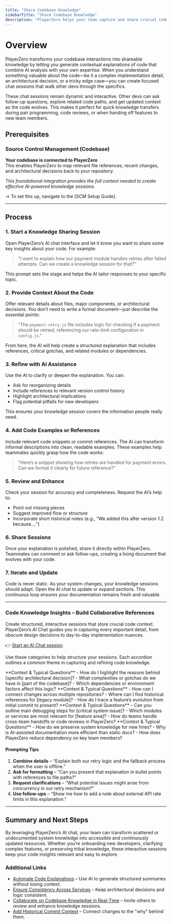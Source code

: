 ```yaml
---
title: "Share Codebase Knowledge"
sidebarTitle: "Share Codebase Knowledge"
description: "PlayerZero helps your team capture and share crucial code insights by combining AI analysis with your own expertise."
---
```


# Overview

PlayerZero transforms your codebase interactions into shareable knowledge by letting you generate contextual explanations of code that combine AI analysis with your own expertise. When you understand something valuable about the code—be it a complex implementation detail, an architectural decision, or a tricky edge case—you can create focused chat sessions that walk other devs through the specifics.

These chat sessions remain dynamic and interactive. Other devs can ask follow-up questions, explore related code paths, and get updated context as the code evolves. This makes it perfect for quick knowledge transfers during pair programming, code reviews, or when handing off features to new team members.

## **Prerequisites**

### Source Control Management (Codebase)

**Your codebase is connected to PlayerZero**  
This enables PlayerZero to map relevant file references, recent changes, and architectural decisions back to your repository.  

*This foundational integration provides the full context needed to create effective AI-powered knowledge sessions.*

→ To set this up, navigate to the [SCM Setup Guide].

---

## **Process**

### 1. **Start a Knowledge Sharing Session**  
Open PlayerZero’s AI chat interface and let it know you want to share some key insights about your code. For example:

> "I want to explain how our payment module handles retries after failed attempts. Can we create a knowledge session for that?"

This prompt sets the stage and helps the AI tailor responses to your specific topic.

### 2. **Provide Context About the Code**  
Offer relevant details about files, major components, or architectural decisions. You don’t need to write a formal document—just describe the essential points:

> "The `payment-retry.js` file includes logic for checking if a payment should be retried, referencing our rate-limit configuration in `config.js`."

From here, the AI will help create a structured explanation that includes references, critical gotchas, and related modules or dependencies.

### 3. **Refine with AI Assistance**  
Use the AI to clarify or deepen the explanation. You can:
- Ask for reorganizing details
- Include references to relevant version control history
- Highlight architectural implications
- Flag potential pitfalls for new developers

This ensures your knowledge session covers the information people really need.

### 4. **Add Code Examples or References**  
Include relevant code snippets or commit references. The AI can transform informal descriptions into clean, readable examples. These examples help teammates quickly grasp how the code works:

> "Here’s a snippet showing how retries are handled for payment errors. Can we format it clearly for future reference?"

### 5. **Review and Enhance**  
Check your session for accuracy and completeness. Request the AI’s help to:
- Point out missing pieces
- Suggest improved flow or structure
- Incorporate short historical notes (e.g., “We added this after version 1.2 because….”)

### 6. **Share Sessions**  
Once your explanation is polished, share it directly within PlayerZero. Teammates can comment or ask follow-ups, creating a living document that evolves with your code.

### 7. **Iterate and Update**  
Code is never static. As your system changes, your knowledge sessions should adapt. Open the AI chat to update or expand sections. This continuous loop ensures your documentation remains fresh and valuable.

---

### **Code Knowledge Insights – Build Collaborative References**

Create structured, interactive sessions that store crucial code context. PlayerZero’s AI Chat guides you in capturing every important detail, from obscure design decisions to day-to-day implementation nuances.

👉 [Start an AI Chat session](https://app.playerzero.ai/chat)

Use these categories to help structure your sessions. Each accordion outlines a common theme in capturing and refining code knowledge.

<AccordionGroup>

  <Accordion title="Capture Tribal Knowledge">
    **Context & Typical Questions**  
    - How do I highlight the reasons behind [specific architectural decision]?  
    - What complexities or gotchas do we have in [part of the codebase]?  
    - Which dependencies or environment factors affect this logic?
  </Accordion>

  <Accordion title="Interactive System Understanding">
    **Context & Typical Questions**  
    - How can I connect changes across multiple repositories?  
    - Where can I find historical references for [legacy module]?  
    - How do I trace a feature’s evolution from initial commit to present?
  </Accordion>

  <Accordion title="Key Use Cases">
    **Context & Typical Questions**  
    - Can you outline main debugging steps for [critical system issue]?  
    - Which modules or services are most relevant for [feature area]?  
    - How do teams handle cross-team handoffs or code reviews in PlayerZero?
  </Accordion>

  <Accordion title="Advantages">
    **Context & Typical Questions**  
    - How do we preserve system knowledge for new hires?  
    - Why is AI-assisted documentation more efficient than static docs?  
    - How does PlayerZero reduce dependency on key team members?
  </Accordion>

</AccordionGroup>

#### **Prompting Tips**

1. **Combine details** – “Explain both our retry logic and the fallback process when the user is offline.”  
2. **Ask for formatting** – “Can you present that explanation in bullet points with references to file paths?”  
3. **Request clarifications** – “What potential issues might arise from concurrency in our retry mechanism?”  
4. **Use follow-ups** – “Show me how to add a note about external API rate limits in this explanation.”

---

## **Summary and Next Steps**

By leveraging PlayerZero’s AI chat, your team can transform scattered or undocumented system knowledge into accessible and continuously updated resources. Whether you’re onboarding new developers, clarifying complex features, or preserving tribal knowledge, these interactive sessions keep your code insights relevant and easy to explore.

### Additional Links

- [Automate Code Explanations](mintlify://automate-code-explanations) – Use AI to generate structured summaries without losing context.  
- [Ensure Consistency Across Services](mintlify://ensure-consistency-services) – Keep architectural decisions and logic consistent.  
- [Collaborate on Codebase Knowledge in Real-Time](mintlify://collaborate-codebase-knowledge) – Invite others to review and enhance knowledge sessions.  
- [Add Historical Commit Context](mintlify://add-historical-commit-context) – Connect changes to the "why" behind them.

